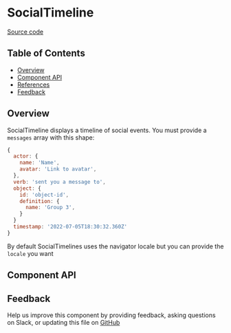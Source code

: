 
# SocialTimeline

[Source code](https://github.com/leemonade/bubbles/tree/main/packages/components/src/informative/SocialTimeline/SocialTimeline.js)

## Table of Contents

<!-- START doctoc generated TOC please keep comment here to allow auto update -->
<!-- DON'T EDIT THIS SECTION, INSTEAD RE-RUN doctoc TO UPDATE -->

- [Overview](#overview)
- [Component API](#component-api)
- [References](#references)
- [Feedback](#feedback)

## Overview

SocialTimeline displays a timeline of social events. You must provide a `messages` array with this shape:

```js
{
  actor: {
    name: 'Name',
    avatar: 'Link to avatar',
  },
  verb: 'sent you a message to',
  object: {
    id: 'object-id',
    definition: {
      name: 'Group 3',
    }
  }
  timestamp: '2022-07-05T18:30:32.360Z'
}
```

By default SocialTimelines uses the navigator locale but you can provide the `locale` you want

<ThemeProvider>
  <SocialTimeline
    messages={[
      {
        actor: {
          name: 'Nuevo mensaje',
        },
        verb: 'en el chat',
        object: { id: 'id01', definition: { name: 'Grupo Moriscos 4' } },
        timestamp: new Date(new Date(new Date()).setHours(new Date().getHours() - 24)),
      },
      {
        actor: {
          name: 'Josefina',
          avatar:
            'https://s3-alpha-sig.figma.com/img/86f5/00bf/5087006856da2fdf6b83170bc7c6e193?Expires=1658707200&Signature=c40gVblB1b9Jklq8YagxF6Q3o6~x3p-EjSl9fCXZMZZfyA5CU8rbDUNfi69Xp2jKK54Y79DwPaI0-J0qy-7qgWD~GUfCqZ4AR50A20h3n0sgEsUVkZg4Pbbci43TZi36B~fmPBzp4qQHUCL808Ew3gQZ0JiFc-VH3ygW3tcFIYEEN33jHbhdqfYJahQumJHgNDiNqISdzYRQMLujlMMPGshZ6aneF5M9H~4GxkEiQ9B5Vn1cpIu1E0Ho1-~G6RhyDJHU8b~FbnCvGovWoNNJzPsJPoABxBx8n947df-8CXJrncsugglplPfiZmdyrWIlBTvqU8LRXv9UQ-n5JrfQXg__&Key-Pair-Id=APKAINTVSUGEWH5XD5UA',
        },
        verb: 'te ha añadido a la tarea',
        object: { id: 'id01', definition: { name: 'Casas moriscas' } },
        timestamp: new Date(new Date(new Date()).setHours(new Date().getHours() - 72)),
      },
    ]}
    locale="ca"
  />
</ThemeProvider>

## Component API

<Preview>
  <Story id="organisms-informative-socialtimeline--playground" />
</Preview>

<Props of={SocialTimeline} />

## Feedback

Help us improve this component by providing feedback, asking questions on Slack, or updating this file on
[GitHub](https://github.com/leemonade/bubbles/edit/main/packages/components/src/informative/SocialTimeline/SocialTimeline.mdx)
